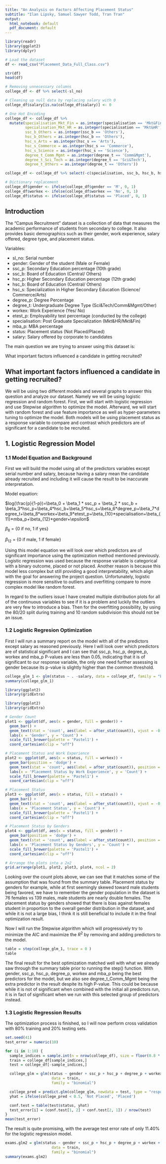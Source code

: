 ```yaml
---
title: "An Analysis on Factors Affecting Placement Status"
subtitle: "Ilan Lipsky, Samuel Sawyer Todd, Tran Tran"
output:
  html_notebook: default
  pdf_document: default
---
```


```r
library(readr)
library(ggplot2)
library(dplyr)

# Load the dataset
df <- read_csv("Placement_Data_Full_Class.csv")

str(df)
head(df)
```

```r
# Removing unnecessary columns
college_df <- df %>% select(-sl_no)

# Cleaning up null data by replacing salary with 0
college_df$salary[is.na(college_df$salary)] <- 0

# One Hot Encoding
college_df <- college_df %>% 
  mutate(specialisation_Mkt_Fin = as.integer(specialisation == 'Mkt&Fin'),
         specialisation_Mkt_HR = as.integer(specialisation == 'Mkt&HR'),
         ssc_b_Others = as.integer(ssc_b == 'Others'),
         hsc_b_Others = as.integer(hsc_b == 'Others'),
         hsc_s_Arts = as.integer(hsc_s == 'Arts'),
         hsc_s_Commerce = as.integer(hsc_s == 'Commerce'),
         hsc_s_Science = as.integer(hsc_s == 'Science'),
         degree_t_Comm_Mgmt = as.integer(degree_t == 'Comm&Mgmt'),
         degree_t_Sci_Tech = as.integer(degree_t == 'Sci&Tech'),
         degree_t_Others = as.integer(degree_t == 'Others'))

college_df <- college_df %>% select(-c(specialisation, ssc_b, hsc_b, hsc_s, degree_t))

# Dictionary replacement
college_df$gender <- ifelse(college_df$gender == 'M', 0, 1)
college_df$workex <- ifelse(college_df$workex == 'No', 0, 1)
college_df$status <- ifelse(college_df$status == 'Placed', 0, 1)

```




## Introduction

The "Campus Recruitment" dataset is a collection of data that measures the academic performance of students from secondary to college. It also provides basic demographics such as their gender, work experience, salary offered, degree type, and placement status.

Variables: 

- sl_no: Serial number
- gender: Gender of the student (Male or Female)
- ssc_p: Secondary Education percentage (10th grade)
- ssc_b: Board of Education (Central/ Others)
- hsc_p: Higher Secondary Education percentage (12th grade)
- hsc_b: Board of Education (Central/ Others)
- hsc_s: Specialization in Higher Secondary Education (Science/ Commerce/Arts)
- degree_p: Degree Percentage
- degree_t: Undergraduate Degree Type (Sci&Tech/Comm&Mgmt/Other)
- workex: Work Experience (Yes/ No)
- etest_p: Employability test percentage (conducted by the college)
- specialisation: Post Graduate Specialization (Mkt&HR/Mkt&Fin)
- mba_p: MBA percentage
- status: Placement status (Not Placed/Placed)
- salary: Salary offered by corporate to candidates


The main question we are trying to answer using this dataset is:

What important factors influenced a candidate in getting recruited?

## What important factors influenced a candidate in getting recruited?

We will be using two different models and several graphs to answer this question and analyze our dataset. Namely we will be using logistic regression and random forest. First, we will start with logistic regression and use Stepwise algorithm to optimize the model. Afterward, we will start with random forest and use feature importance as well as hyper-parameters tuning to optimize the model. Both models will be using placement status as a response variable to compare and contrast which predictors are of significant for a candidate to be recruited. 

## 1. Logistic Regression Model 

### 1.1 Model Equation and Background

First we will build the model using all of the predictors variables except serial number and salary, because having a salary mean the candidate already recruited and including it will cause the result to be inaccurate interpretation.

Model equation: 

$log(\frac{p}{1-p})=\beta_0 + \beta_1 * ssc_p + \beta_2 * ssc_b + \beta_3*hsc_p+\beta_4*hsc_b+\beta_5*hsc_s+\beta_6*degree_p+\beta_7*degree_t+\beta_8*workex+\beta_9*etest_p+\beta_{10}*specialisation+\beta_{11}*mba_p+\beta_{12}*gender+\epsilon$

$\beta_8$ = {0 if no, 1 if yes}

$\beta_{12}$ = {0 if male, 1 if female}

Using this model equation we will look over which predictors are of significant importance using the optimization method mentioned previously. Logistic regression was used because the response variable is categorical with a binary outcome, placed or not placed. Another reason is because this model less complex but still providing a good interpretability, which align with the goal for answering the project question. Unfortunately, logistic regression is more sensitive to outliers and overfitting compare to more complex model like random forest. 

In regard to the outliers issue I have created multiple distribution plots for all of the continuous variables to see if it is a problem and luckily the outliers are very few to introduce a bias. Then for the overfitting possibility, by using the 80/20 split during training and 10 random subdivision this should not be an issue. 

### 1.2 Logistic Regresion Optimization

First I will run a summary report on the model with all of the predictors except salary as reasoned previously. Here I will look over which predictors are of statistical significant and I can see that ssc_p, hsc_p, degree_p, workex and mba_p P-values are less than 0.05, indicating that it is of significant to our response variable, the only one need further assessing is gender because its p-value is slightly higher than the common threshold.

```r
college_glm_1 <- glm(status ~ . -salary, data = college_df, family = "binomial", maxit = 1000)
summary(college_glm_1)
```

```r
library(ggplot2)
library(gridExtra)

library(ggplot2)
library(gridExtra)

# Gender Count
plot1 <- ggplot(df, aes(x = gender, fill = gender)) +
  geom_bar() +
  geom_text(stat = 'count', aes(label = after_stat(count)), vjust = -0.5) +
  labs(x = 'Gender', y = 'Count') +
  scale_fill_brewer(palette = 'Pastel1') +
  coord_cartesian(clip = "off")  

# Placement Status and Work Experience
plot2 <- ggplot(df, aes(x = status, fill = workex)) +
  geom_bar(position = 'dodge') +
  geom_text(stat = 'count', aes(label = after_stat(count)), position = position_dodge(0.9), vjust = -0.5) +
  labs(x = 'Placement Status by Work Experience', y = 'Count') +
  scale_fill_brewer(palette = 'Pastel1') +
  coord_cartesian(clip = "off")  

# Placement Status
plot3 <- ggplot(df, aes(x = status, fill = status)) +
  geom_bar() +
  geom_text(stat = 'count', aes(label = after_stat(count)), vjust = -0.5) +
  labs(x = 'Placement Status', y = 'Count') + 
  scale_fill_brewer(palette = 'Pastel1') +
  coord_cartesian(clip = "off")  

# Placement Status by Genders
plot4 <- ggplot(df, aes(x = status, fill = gender)) +
  geom_bar(position = 'dodge') +
  geom_text(stat = 'count', aes(label = after_stat(count)), position = position_dodge(0.9), vjust = -0.5) +
  labs(x = 'Placement Status by Genders', y = 'Count') +
  scale_fill_brewer(palette = 'Pastel1') +
  coord_cartesian(clip = "off") 

# Arrange the plots into a 2x2 
grid.arrange(plot1, plot2, plot3, plot4, ncol = 2)


```

Looking over the count plots above, we can see that it matches some of the assumption that was found from the summary table. Placement status by genders for example, while at first seemingly skewed toward male students being favored, we have to remember the gender population in the dataset is 76 females vs 139 males, male students are nearly double females. 
The placement status by genders showed that there is bias against females student in proportion to the overall gender distribution in the dataset, and while it is not a large bias, I think it is still beneficial to include it in the final optimization result.

Now I will run the Stepwise algorithm which will progressively try to minimize the AIC and maximize the $R^2$ by removing and adding predictors to the model.  
```r
table = step(college_glm_1, trace = 0 )
table
```

The final result for the best optimization matched well with what we already saw through the summary table prior to running the step() function. With gender, ssc_p, hsc_p, degree_p, workex and mba_p being the best predictors for the model, but we also see degree_t_Comm_Mgmt being the extra predictor in the result despite its high P-value. This could be because while it is not of significant when combined with the initial all predictors run, it is in fact of significant when we run with this selected group of predictors instead. 

### 1.3 Logistic Regression Results

The optimization process is finished, so I will now perform cross validation with 80% training and 20% testing sets. 

```r
set.seed(41)
test_error = numeric(10)

for (i in 1:10) {
  sample_indices = sample.int(n = nrow(college_df), size = floor(0.8 * nrow(college_df)), replace = FALSE)
  train = college_df[sample_indices,]
  test = college_df[-sample_indices,]

  college_glm = glm(status ~ gender + ssc_p + hsc_p + degree_p + workex + mba_p + degree_t_Comm_Mgmt,
                     data = train,
                     family = "binomial")

  college_pred = predict.glm(college_glm, newdata = test, type = "response")
  yhat = ifelse(college_pred < 0.5, 'Not Placed', 'Placed')

  conf.test = table(test$status, yhat)
  test_error[i] = (conf.test[1, 2] + conf.test[2, 1]) / nrow(test)
}
mean(test_error)
```
The result is quite promising, with the average test error rate of only 11.40% for the logistic regression model. 

```r
exams.glm2 = glm(status ~ gender + ssc_p + hsc_p + degree_p + workex + mba_p + degree_t_Comm_Mgmt,
                     data = train,
                     family = "binomial")
summary(exams.glm2)
```


